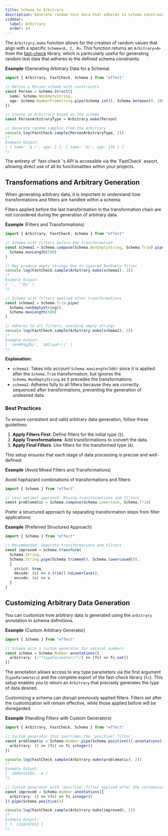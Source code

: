 ```yaml
---
title: Schema to Arbitrary
description: Generate random test data that adheres to schema constraints using Arbitrary, with options for transformations, filters, and custom generation.
sidebar:
  label: Arbitrary
  order: 14
---
```



The `Arbitrary.make` function allows for the creation of random values that align with a specific `Schema<A, I, R>`.
This function returns an `Arbitrary<A>` from the [fast-check](https://github.com/dubzzz/fast-check) library,
which is particularly useful for generating random test data that adheres to the defined schema constraints.

**Example** (Generating Arbitrary Data for a Schema)

```ts twoslash
import { Arbitrary, FastCheck, Schema } from "effect"

// Define a Person schema with constraints
const Person = Schema.Struct({
  name: Schema.NonEmptyString,
  age: Schema.NumberFromString.pipe(Schema.int(), Schema.between(0, 200))
})

// Create an Arbitrary based on the schema
const PersonArbitraryType = Arbitrary.make(Person)

// Generate random samples from the Arbitrary
console.log(FastCheck.sample(PersonArbitraryType, 2))
/*
Example Output:
[ { name: 'q r', age: 1 }, { name: '&|', age: 133 } ]
*/
```

<Aside type="tip" title="Access FastCheck API">
  The entirety of `fast-check`'s API is accessible via the `FastCheck`
  export, allowing direct use of all its functionalities within your
  projects.
</Aside>

## Transformations and Arbitrary Generation

When generating arbitrary data, it is important to understand how transformations and filters are handled within a schema:

<Aside type="caution" title="Filters Ignored">
  Filters applied before the last transformation in the transformation
  chain are not considered during the generation of arbitrary data.
</Aside>

**Example** (Filters and Transformations)

```ts twoslash
import { Arbitrary, FastCheck, Schema } from "effect"

// Schema with filters before the transformation
const schema1 = Schema.compose(Schema.NonEmptyString, Schema.Trim).pipe(
  Schema.maxLength(500)
)

// May produce empty strings due to ignored NonEmpty filter
console.log(FastCheck.sample(Arbitrary.make(schema1), 2))
/*
Example Output:
[ '', '"Ry' ]
*/

// Schema with filters applied after transformations
const schema2 = Schema.Trim.pipe(
  Schema.nonEmptyString(),
  Schema.maxLength(500)
)

// Adheres to all filters, avoiding empty strings
console.log(FastCheck.sample(Arbitrary.make(schema2), 2))
/*
Example Output:
[ ']H+MPXgZKz', 'SNS|waP~\\' ]
*/
```

**Explanation:**

- `schema1`: Takes into account `Schema.maxLength(500)` since it is applied after the `Schema.Trim` transformation, but ignores the `Schema.NonEmptyString` as it precedes the transformations.
- `schema2`: Adheres fully to all filters because they are correctly sequenced after transformations, preventing the generation of undesired data.

### Best Practices

To ensure consistent and valid arbitrary data generation, follow these guidelines:

1. **Apply Filters First**: Define filters for the initial type (`I`).
2. **Apply Transformations**: Add transformations to convert the data.
3. **Apply Final Filters**: Use filters for the transformed type (`A`).

This setup ensures that each stage of data processing is precise and well-defined.

**Example** (Avoid Mixed Filters and Transformations)

Avoid haphazard combinations of transformations and filters:

```ts twoslash
import { Schema } from "effect"

// Less optimal approach: Mixing transformations and filters
const problematic = Schema.compose(Schema.Lowercase, Schema.Trim)
```

Prefer a structured approach by separating transformation steps from filter applications:

**Example** (Preferred Structured Approach)

```ts twoslash
import { Schema } from "effect"

// Recommended: Separate transformations and filters
const improved = Schema.transform(
  Schema.String,
  Schema.String.pipe(Schema.trimmed(), Schema.lowercased()),
  {
    strict: true,
    decode: (s) => s.trim().toLowerCase(),
    encode: (s) => s
  }
)
```

## Customizing Arbitrary Data Generation

You can customize how arbitrary data is generated using the `arbitrary` annotation in schema definitions.

**Example** (Custom Arbitrary Generator)

```ts twoslash
import { Schema } from "effect"

// Schema with a custom generator for natural numbers
const schema = Schema.Number.annotations({
  arbitrary: (/**typeParameters**/) => (fc) => fc.nat()
})
```

The annotation allows access to any type parameters via the first argument (`typeParameters`) and the complete export of the fast-check library (`fc`).
This setup enables you to return an `Arbitrary` that precisely generates the type of data desired.

<Aside type="caution" title="Customization May Disrupt Filters">
  Customizing a schema can disrupt previously applied filters. Filters set
  after the customization will remain effective, while those applied
  before will be disregarded.
</Aside>

**Example** (Handling Filters with Custom Generators)

```ts twoslash
import { Arbitrary, FastCheck, Schema } from "effect"

// Custom generator that overrides the 'positive' filter
const problematic = Schema.Number.pipe(Schema.positive()).annotations({
  arbitrary: () => (fc) => fc.integer()
})

console.log(FastCheck.sample(Arbitrary.make(problematic), 2))
/*
Example Output:
[ -1600163302, -6 ]
*/

// Custom generator with 'positive' filter applied after the customization
const improved = Schema.Number.annotations({
  arbitrary: () => (fc) => fc.integer()
}).pipe(Schema.positive())

console.log(FastCheck.sample(Arbitrary.make(improved), 2))
/*
Example Output:
[ 7, 1518247613 ]
*/
```
